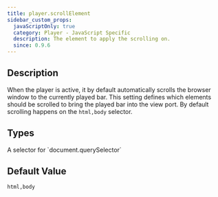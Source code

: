 ```yaml
---
title: player.scrollElement
sidebar_custom_props:
  javaScriptOnly: true
  category: Player - JavaScript Specific
  description: The element to apply the scrolling on.
  since: 0.9.6
---
```


<SinceBadge since="0.9.6" />


## Description

When the player is active, it by default automatically scrolls the browser window to the currently played bar. This setting 
defines which elements should be scrolled to bring the played bar into the view port. By default scrolling happens on the `html,body`
selector. 

<PropertyDescription metadata={metadata} showJson={true} />

## Types

<TypeTable>
    <TypeRow name="string" type="json-js-html">
        A selector for `document.querySelector`
    </TypeRow>
    <TypeRow name="DOM Element" type="js" />
</TypeTable>

## Default Value

`html,body`